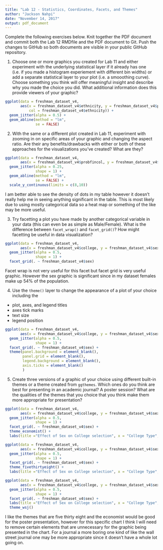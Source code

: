 ```yaml
---
title: "Lab 12 - Statistics, Coordinates, Facets, and Themes"
author: "Jackson Nahpi"
date: "November 14, 2017"
output: pdf_document
---
```


Complete the following exercises below. Knit together the PDF document and commit both the Lab 12 RMDfile and the PDF document to Git. Push the changes to GitHub so both documents are visible in your public GitHub repository.

1. Choose one or more graphics you created for Lab 11 and either experiment with the underlying statistical layer if it already has one (i.e. if you made a histogram experiement with different bin widths) or add a separate statistical layer to your plot (i.e. a smooothing curve). Choose something you think will offer meaningful insight and describe why you made the choice you did. What additional information does this provide viewers of your graphic?

```r
ggplot(data = freshman_dataset_v4,
       aes(x = freshman_dataset_v4$ethnicity, y = freshman_dataset_v4$probfincol,
           col = freshman_dataset_v4$ethnicity)) +
  geom_jitter(alpha = 0.5) +
  geom_abline(method = "lm",
              se = FALSE)
```

2. With the same or a different plot created in Lab 11, experiment with zooming in on specific areas of your graphic and changing the aspect ratio. Are their any benefits/drawbacks with either or both of these approaches for the visualizations you've created? What are they? 


```r
ggplot(data = freshman_dataset_v4,
       aes(x = freshman_dataset_v4$probfincol, y = freshman_dataset_v4$educprogram6)) +
  geom_jitter(alpha = 0.25,
              shape = 1) +
  geom_abline(method = "lm",
              se = FALSE) +
  scale_y_continuous(limits = c(8,10))
```
I am better able to see the density of dots in my table however it doesn't really help me in seeing anything significant in the table. This is most likely due to using mostly categorical data so a heat map or something of the like may be more useful.


3. Try facetting a plot you have made by another categorical variable in your data (this can even be as simple as Male/Female). What is the difference between `facet_wrap()` and `facet_grid()`? How might facetting be useful in data visualization?
```r
ggplot(data = freshman_dataset_v4,
       aes(x = freshman_dataset_v4$college, y = freshman_dataset_v4$sex)) +
  geom_jitter(alpha = 0.5,
              shape = 1) +
  facet_grid(. ~ freshman_dataset_v4$sex)
```
Facet wrap is not very useful for this facet but facet grid is very useful graphic. However the sex graphic is significant since in my dataset females make up 54% of the population.


4. Use the `theme()` layer to change the appearance of a plot of your choice including the
  * plot, axes, and legend titles
  * axes tick marks
  * text size
  * legend position

```r
ggplot(data = freshman_dataset_v4,
       aes(x = freshman_dataset_v4$college, y = freshman_dataset_v4$sex)) +
  geom_jitter(alpha = 0.5,
              shape = 1) +
  facet_grid(. ~ freshman_dataset_v4$sex) + 
  theme(panel.background = element_blank(),
        panel.grid = element_blank(),
        legend.background = element_blank(),
        axis.ticks = element_blank()
        )
```


5. Create three versions of a graphic of your choice using different built-in themes or a theme created from `ggthemes`. Which ones do you think are best for presenting in an academic journal? A poster session? What are the qualities of the themes that you choice that you think make them more appropriate for presentation?


```r
ggplot(data = freshman_dataset_v4,
       aes(x = freshman_dataset_v4$college, y = freshman_dataset_v4$sex)) +
  geom_jitter(alpha = 0.5,
              shape = 1) +
  facet_grid(. ~ freshman_dataset_v4$sex) +
  theme_economist() +
  labs(title ="Effect of Sex on College selection", x = "College Type", y = "Sex")

ggplot(data = freshman_dataset_v4,
       aes(x = freshman_dataset_v4$college, y = freshman_dataset_v4$sex)) +
  geom_jitter(alpha = 0.5,
              shape = 1) +
  facet_grid(. ~ freshman_dataset_v4$sex) +
  theme_fivethirtyeight() +
  labs(title ="Effect of Sex on College selection", x = "College Type", y = "Sex")

ggplot(data = freshman_dataset_v4,
       aes(x = freshman_dataset_v4$college, y = freshman_dataset_v4$sex)) +
  geom_jitter(alpha = 0.5,
              shape = 1) +
  facet_grid(. ~ freshman_dataset_v4$sex) +
  labs(title ="Effect of Sex on College selection", x = "College Type", y = "Sex") +
  theme_wsj()
```
I like the themes that are five thirty eight and the economist would be good for the poster presentation, however for this specific chart I think I will need to remove certain elements that are unnecessary for the graphic being presented in the chart. For a journal a more boring one kind of like the wall street journal one may be more appropriate since it doesn't have a whole lot going on.

